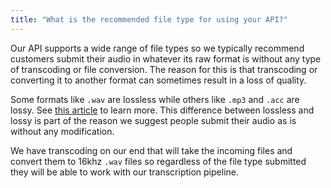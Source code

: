 ```yaml
---
title: "What is the recommended file type for using your API?"
---
```


Our API supports a wide range of file types so we typically recommend customers submit their audio in whatever its raw format is without any type of transcoding or file conversion. The reason for this is that transcoding or converting it to another format can sometimes result in a loss of quality.

Some formats like `.wav` are lossless while others like `.mp3` and `.acc` are lossy. See [this article](https://higherhz.com/lossless-vs-lossy-compression-audio-formats/) to learn more. This difference between lossless and lossy is part of the reason we suggest people submit their audio as is without any modification.

We have transcoding on our end that will take the incoming files and convert them to 16khz `.wav` files so regardless of the file type submitted they will be able to work with our transcription pipeline.
